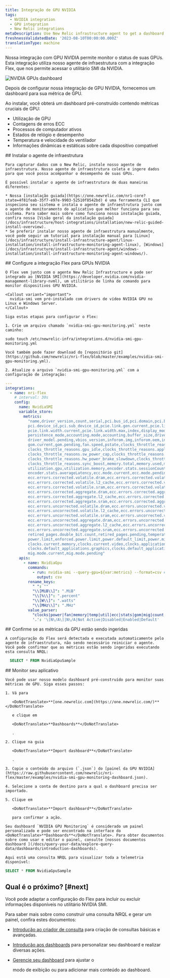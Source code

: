 ```yaml
---
title: Integração de GPU NVIDIA
tags:
  - NVIDIA integration
  - GPU integration
  - New Relic integrations
metaDescription: Use New Relic infrastructure agent to get a dashboard with GPU metrics.
freshnessValidatedDate: '2023-08-10T00:00:00.000Z'
translationType: machine
---
```



Nossa integração com GPU NVIDIA permite monitor o status de suas GPUs. Esta integração utiliza nosso agente de infraestrutura com a integração Flex, que nos permite acessar o utilitário SMI da NVIDIA.

<img
  title="NVIDIA GPUs dashboard"
  alt="NVIDIA GPUs dashboard"
  src={infrastructureNVIDIAGPUDashboard}
/>

<figcaption>
  Depois de configurar nossa integração de GPU NVIDIA, fornecemos um dashboard para sua métrica de GPU.
</figcaption>

Ao instalar, você obterá um dashboard pré-construído contendo métricas cruciais de GPU:

* Utilização de GPU
* Contagens de erros ECC
* Processos de computador ativos
* Estados de relógio e desempenho
* Temperatura e velocidade do ventilador
* Informações dinâmicas e estáticas sobre cada dispositivo compatível

<Steps>
  <Step>
    ## Instalar o agente de infraestrutura

    Para capturar dados com o New Relic, instale nosso agente de infraestrutura. Nosso agente de infraestrutura coleta e ingere dados para que você possa acompanhar o desempenho de suas GPUs.

    É possível instalar o agente de infraestrutura de duas maneiras diferentes:

    * Nossa [instalação guiada](https://one.newrelic.com/nr1-core?state=4f81feab-35f7-e97e-9903-52510f8542bd) é uma ferramenta CLI que inspeciona seu sistema e instala o agente de infraestrutura junto com o agente de monitoramento do aplicativo que melhor funciona para seu sistema. Para saber mais sobre como funciona nossa instalação guiada, confira nossa [Visão geral da instalação guiada](/docs/infrastructure/host-integrations/installation/new-relic-guided-install-overview).
    * Se preferir instalar nosso agente de infraestrutura manualmente, você pode seguir um tutorial para instalação manual para [Linux](/docs/infrastructure/install-infrastructure-agent/linux-installation/install-infrastructure-monitoring-agent-linux), [Windows](/docs/infrastructure/install-infrastructure-agent/windows-installation/install-infrastructure-monitoring-agent-windows/).
  </Step>

  <Step>
    ## Configure a integração Flex para GPUs NVIDIA

    O Flex vem junto com o agente New Relic Infrastructure e pode ser integrado ao [NVIDIA SMI](https://developer.nvidia.com/nvidia-management-library-nvml), um utilitário de linha de comando para monitor dispositivos GPU NVIDIA.

    <Callout variant="important">
      nvidia-smi vem pré-instalado com drivers de vídeo NVIDIA GPU no Linux e Windows Server.
    </Callout>

    Siga estas etapas para configurar o Flex:

    1. Crie um arquivo chamado `nvidia-smi-gpu-monitoring.yml` neste caminho:

```shell
sudo touch /etc/newrelic-infra/integrations.d/nvidia-smi-gpu-monitoring.yml
```

    Você também pode fazer download do [repositório git](https://github.com/newrelic/nri-flex/blob/master/examples/nvidia-smi-gpu-monitoring.yml).

    2. Atualize o arquivo `nvidia-smi-gpu-monitoring.yml` com a configuração de integração:

```yml
--- 
integrations:
  - name: nri-flex
    # interval: 30s
    config:
      name: NvidiaSMI
      variable_store:
        metrics: 
          "name,driver_version,count,serial,pci.bus_id,pci.domain,pci.bus,\
          pci.device_id,pci.sub_device_id,pcie.link.gen.current,pcie.link.gen.max,\
          pcie.link.width.current,pcie.link.width.max,index,display_mode,display_active,\
          persistence_mode,accounting.mode,accounting.buffer_size,driver_model.current,\
          driver_model.pending,vbios_version,inforom.img,inforom.oem,inforom.ecc,inforom.pwr,\
          gom.current,gom.pending,fan.speed,pstate,clocks_throttle_reasons.supported,\
          clocks_throttle_reasons.gpu_idle,clocks_throttle_reasons.applications_clocks_setting,\
          clocks_throttle_reasons.sw_power_cap,clocks_throttle_reasons.hw_slowdown,clocks_throttle_reasons.hw_thermal_slowdown,\
          clocks_throttle_reasons.hw_power_brake_slowdown,clocks_throttle_reasons.sw_thermal_slowdown,\
          clocks_throttle_reasons.sync_boost,memory.total,memory.used,memory.free,compute_mode,\
          utilization.gpu,utilization.memory,encoder.stats.sessionCount,encoder.stats.averageFps,\
          encoder.stats.averageLatency,ecc.mode.current,ecc.mode.pending,ecc.errors.corrected.volatile.device_memory,\
          ecc.errors.corrected.volatile.dram,ecc.errors.corrected.volatile.register_file,ecc.errors.corrected.volatile.l1_cache,\
          ecc.errors.corrected.volatile.l2_cache,ecc.errors.corrected.volatile.texture_memory,ecc.errors.corrected.volatile.cbu,\
          ecc.errors.corrected.volatile.sram,ecc.errors.corrected.volatile.total,ecc.errors.corrected.aggregate.device_memory,\
          ecc.errors.corrected.aggregate.dram,ecc.errors.corrected.aggregate.register_file,ecc.errors.corrected.aggregate.l1_cache,\
          ecc.errors.corrected.aggregate.l2_cache,ecc.errors.corrected.aggregate.texture_memory,ecc.errors.corrected.aggregate.cbu,\
          ecc.errors.corrected.aggregate.sram,ecc.errors.corrected.aggregate.total,ecc.errors.uncorrected.volatile.device_memory,\
          ecc.errors.uncorrected.volatile.dram,ecc.errors.uncorrected.volatile.register_file,ecc.errors.uncorrected.volatile.l1_cache,\
          ecc.errors.uncorrected.volatile.l2_cache,ecc.errors.uncorrected.volatile.texture_memory,ecc.errors.uncorrected.volatile.cbu,\
          ecc.errors.uncorrected.volatile.sram,ecc.errors.uncorrected.volatile.total,ecc.errors.uncorrected.aggregate.device_memory,\
          ecc.errors.uncorrected.aggregate.dram,ecc.errors.uncorrected.aggregate.register_file,ecc.errors.uncorrected.aggregate.l1_cache,\
          ecc.errors.uncorrected.aggregate.l2_cache,ecc.errors.uncorrected.aggregate.texture_memory,ecc.errors.uncorrected.aggregate.cbu,\
          ecc.errors.uncorrected.aggregate.sram,ecc.errors.uncorrected.aggregate.total,retired_pages.single_bit_ecc.count,\
          retired_pages.double_bit.count,retired_pages.pending,temperature.gpu,temperature.memory,power.management,power.draw,\
          power.limit,enforced.power.limit,power.default_limit,power.min_limit,power.max_limit,clocks.current.graphics,clocks.current.sm,\
          clocks.current.memory,clocks.current.video,clocks.applications.graphics,clocks.applications.memory,\
          clocks.default_applications.graphics,clocks.default_applications.memory,clocks.max.graphics,clocks.max.sm,clocks.max.memory,\
          mig.mode.current,mig.mode.pending"
      apis:
        - name: NvidiaGpu
          commands:
            - run: nvidia-smi --query-gpu=${var:metrics} --format=csv # update this if you have an alternate path
              output: csv
          rename_keys:
            " ": ""
            "\\[MiB\\]": ".MiB"
            "\\[%\\]": ".percent"
            "\\[W\\]": ".watts"
            "\\[MHz\\]": ".MHz"
          value_parser:
            "clocks|power|fan|memory|temp|util|ecc|stats|gom|mig|count|pcie": '\d*\.?\d+'
            '.': '\[N\/A\]|N\/A|Not Active|Disabled|Enabled|Default'
```
  </Step>

  <Step>
    ## Confirme se as métricas da GPU estão sendo ingeridas

    A configuração do Flex será detectada e executada automaticamente pelo agente de infraestrutura, não sendo necessário reiniciar o agente. Você pode confirmar que as métricas estão sendo ingeridas executando esta consulta NRQL:

```sql
  SELECT * FROM NvidiaGpuSample
```
  </Step>

  <Step>
    ## Monitor seu aplicativo

    Você pode usar nosso modelo dashboard pré-construído para monitor suas métricas de GPU. Siga esses passos:

    1. Vá para

       <DoNotTranslate>**[one.newrelic.com](https://one.newrelic.com/)**</DoNotTranslate>

       e clique em

       <DoNotTranslate>**Dashboards**</DoNotTranslate>

       .

    2. Clique na guia

       <DoNotTranslate>**Import dashboard**</DoNotTranslate>

       .

    3. Copie o conteúdo do arquivo (`.json`) do [painel da GPU NVIDIA](https://raw.githubusercontent.com/newrelic/nri-flex/master/examples/nvidia-smi-gpu-monitoring-dashboard.json).

    4. Selecione a conta de destino para a qual o dashboard precisa ser importado.

    5. Clique em

       <DoNotTranslate>**Import dashboard**</DoNotTranslate>

       para confirmar a ação.

    Seu dashboard `NVIDIA GPU Monitoring` é considerado um painel personalizado e pode ser encontrado na interface do <DoNotTranslate>**Dashboards**</DoNotTranslate>. Para obter documentos sobre como usar e editar o painel, consulte [nossos documentos dashboard ](/docs/query-your-data/explore-query-data/dashboards/introduction-dashboards).

    Aqui está uma consulta NRQL para visualizar toda a telemetria disponível:

```sql
SELECT * FROM NvidiaGpuSample
```
  </Step>
</Steps>

## Qual é o próximo? [#next]

Você pode adaptar a configuração do Flex para incluir ou excluir informações disponíveis no utilitário NVIDIA SMI.

Para saber mais sobre como construir uma consulta NRQL e gerar um painel, confira estes documentos:

* [Introdução ao criador de consulta](/docs/query-your-data/explore-query-data/query-builder/introduction-query-builder) para criação de consultas básicas e avançadas.

* [Introdução aos dashboards](/docs/query-your-data/explore-query-data/dashboards/introduction-dashboards) para personalizar seu dashboard e realizar diversas ações.

* [Gerencie seu dashboard](/docs/query-your-data/explore-query-data/dashboards/manage-your-dashboard) para ajustar o

  <InlinePopover type="dashboards"/>

  modo de exibição ou para adicionar mais conteúdo ao dashboard.